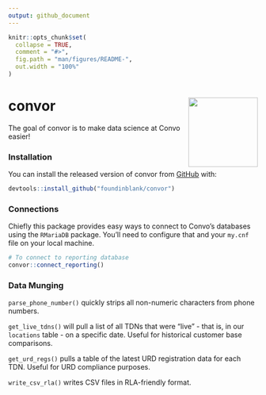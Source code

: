 ```yaml
---
output: github_document
---
```


<!-- README.md is generated from README.Rmd. Please edit that file -->

```r
knitr::opts_chunk$set(
  collapse = TRUE,
  comment = "#>",
  fig.path = "man/figures/README-",
  out.width = "100%"
)
```
# convor <img src="man/figures/logo.png" align="right" height=140/>

The goal of convor is to make data science at Convo easier!

### Installation

You can install the released version of convor from [GitHub](https://github.com/foundinblank/convor) with:

``` r
devtools::install_github("foundinblank/convor")
```

### Connections

Chiefly this package provides easy ways to connect to Convo's databases using the `RMariaDB` package. You'll need to configure that and your `my.cnf` file on your local machine. 

```r
# To connect to reporting database
convor::connect_reporting()
```

### Data Munging

`parse_phone_number()` quickly strips all non-numeric characters from phone numbers.

`get_live_tdns()` will pull a list of all TDNs that were "live" - that is, in our `locations` table - on a specific date. Useful for historical customer base comparisons.

`get_urd_regs()` pulls a table of the latest URD registration data for each TDN. Useful for URD compliance purposes. 

`write_csv_rla()` writes CSV files in RLA-friendly format. 
